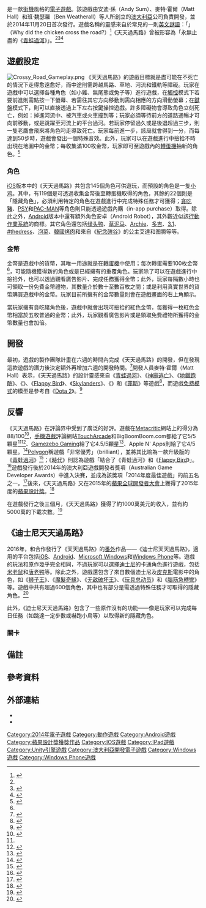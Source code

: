 {{NoteTA
| G1=Games
}}
{{Infobox VG
| title = 天天過馬路
| english = Crossy Road
| image = Crossy Road icon.jpeg
| caption = 《天天過馬路》的圖示
| developer = {{tsl|en|Hipster Whale}}
| publisher = {{Unbulleted list|'''iOS、tvOS'''|{{tsl|en|Hipster Whale}}|'''Android'''、'''Windows Phone'''、'''Microsoft Windows'''|{{tsl|en|Yodo1|游道易}}}}
| engine = [[Unity_(遊戲引擎)|Unity]]
| platforms = [[iOS|iOS]]、[[tvOS|tvOS]]、[[Android|Android]]、[[Microsoft_Windows|Microsoft Windows]]、[[Windows_Phone|Windows Phone]]
| released = '''iOS'''{{vgr|WW|November 20, 2014}}'''Android'''{{vgr|WW|December 18, 2014}}'''Microsoft Windows'''、'''Windows Phone'''{{vgr|WW|May 1, 2015}}'''tvOS'''{{vgr|WW|October 30, 2015}}
| genre = [[街機遊戲|街機遊戲]]
| modes = [[單人電子遊戲|單人]]、[[多人電子遊戲|多人]]{{small|（tvOS、Android）}}
}}

{{vgname|天天過馬路|en=Crossy Road}}是一款[[街機|街機]]風格的[[電子遊戲|電子遊戲]]。該遊戲由安迪·孫（Andy Sum）、麥特·霍爾（Matt Hall）和班·魏瑟羅（Ben Weatherall）等人所創立的[[澳大利亞|澳大利亞]]公司{{tsl|en|Hipster Whale}}負責開發，並於2014年11月20日首次發行。遊戲名稱的靈感來自於常見的一則[[英文|英文]][[謎語|謎語]]：「{{tsl|en|Why did the chicken cross the road?|雞為什麼要過馬路？}}{{notetag|其謎底是「因為牠想要過到馬路的對面去」（To get to the other side.）}}」（Why did the chicken cross the road?）<ref>{{en}}{{cite web|url=http://www.smh.com.au/digital-life/macman/more-than-fun-and-games-with-local-developers-20150311-13usxe.html|title=More than fun and games with local developers Rylandia|date=2015-03-11|last=Barker|first=Garry|website=Digital Life|publisher={{tsl|en|Fairfax Media}}|accessdate=2015-03-22|archive-date=2015-06-26|archive-url=https://web.archive.org/web/20150626110826/http://www.smh.com.au/digital-life/macman/more-than-fun-and-games-with-local-developers-20150311-13usxe.html|dead-url=no}}</ref>《天天過馬路》曾被形容為「永無止盡的《[[青蛙過河|青蛙過河]]》」。<ref name="PolygonCR"/><ref>{{en}}{{cite web|last1=Hayward|first1=Andrew|title=You Should Play: Crossy Road is basically endless Frogger, and that's a very good thing|url=http://www.macworld.com/article/2863065/you-should-play-crossy-road-is-basically-endless-frogger-and-thats-a-very-good-thing.html|website=Macworld|date=2014-12-26|access-date=2016-07-27|archive-date=2020-08-19|archive-url=https://web.archive.org/web/20200819123513/https://www.macworld.com/article/2863065/you-should-play-crossy-road-is-basically-endless-frogger-and-thats-a-very-good-thing.html|dead-url=no}}</ref><ref>{{en}}{{cite web|last1=Rosenberg|first1=Adam|title='Crossy Road' brings a new take on its 'endless Frogger' to Apple TV|url=http://mashable.com/2015/09/09/crossy-road-apple-tv-exclusive/#cuk6W5rjnEqs|website=Mashable|date=2015-09-09|access-date=2016-07-27|archive-date=2020-11-27|archive-url=https://web.archive.org/web/20201127152157/https://mashable.com/2015/09/09/crossy-road-apple-tv-exclusive/#cuk6W5rjnEqs|dead-url=no}}</ref>

== 遊戲設定 ==
[[File:Crossy_Road_Gameplay.png|thumbnail]]
《天天過馬路》的遊戲目標就是盡可能在不死亡的情況下走得愈遠愈好，而中途則需跨越馬路、草地、河流和鐵軌等障礙。玩家在遊戲中可以選擇各種角色（如小雞、無尾熊或兔子等）進行遊戲，在[[觸控螢幕|觸控]]模式下若要前進則需點按一下螢幕、若需往其它方向移動則需向相應的方向滑動螢幕；在[[鍵盤|鍵盤]]模式下，則可以直接透過上下左右按鍵操控遊戲。許多障礙物會導致角色立刻死亡，例如：掉進河流中、被汽車或火車撞到等；玩家必須等待前方的道路通暢才可向前移動，或是跳躍至河流上的平台過河。若玩家停留過久或是後退超過三步，則一隻老鷹會飛來將角色叼走導致死亡。玩家每前進一步，該局就會得到一分，而每達到50步時，遊戲會發出一個特殊音效。此外，玩家可以在遊戲進行中撿拾不時出現在地圖中的金幣；每收集滿100枚金幣，玩家即可至遊戲內的[[轉蛋|轉蛋機]]抽新的角色。<ref name="toucharcadeCR">{{en}}{{cite web|url = http://toucharcade.com/2014/11/21/crossy-road-review/|title = Crossy Road" Review - Watch Out for That Train!|publisher = TouchArcade|date = 2014-11-21|last = Dotson|first = Carter|access-date = 2016-07-27|archive-url = https://web.archive.org/web/20170502144035/http://toucharcade.com/2014/11/21/crossy-road-review/|archive-date = 2017-05-02|dead-url = yes}}</ref>

===角色===
[[iOS|iOS]]版本中的《天天過馬路》共包含145個角色可供遊玩，而預設的角色是一隻[[鸡|小鸡]]。其中，有119個是可透過收集金幣後至轉蛋機取得的角色，其餘的22個則是「隱藏角色」，必須利用特定的角色在遊戲進行中完成特殊任務才可獲得；[[扑满|貪吃豬]]、[[PSY|PSY]]和[[吃豆人|PAC-MAN]]等角色則只能透過遊戲內購（in-app purchase）取得。除此之外，[[Android|Android]]版本中還有額外角色安卓（Android Robot），其外觀近似該[[行動作業系統|行動作業系統]]的商標。其它角色還包括[[绿头鸭|绿头鸭]]、[[草泥马|草泥马]]、[[阿奇·安德鲁|Archie]]、[[Doge|多吉]]、[[Windows_3.x|3.1]]、[[The_dress|#thedress]]、[[韓式泡菜|泡菜]]、[[韓國烤肉|韓國烤肉]]和來自《[[纪念碑谷_(游戏)|紀念碑谷]]》的公主艾達和图腾等等。

===金幣===
金幣是遊戲中的貨幣，其唯一用途就是在[[轉蛋|轉蛋機]]中使用；每次轉蛋需要100枚金幣<ref name="toucharcadeCR" />，可能隨機獲得新的角色或是已經擁有的重覆角色。玩家除了可以在遊戲進行中撿拾外，也可以透過觀看廣告影片、完成任務獲得金幣；此外，玩家每隔數小時也可領取一份免費金幣禮物，其數量介於數十至數百枚之間；或是利用真實世界的貨幣購買遊戲中的金幣。玩家目前所擁有的金幣數量則會在遊戲畫面的右上角顯示。

當玩家擁有貪吃豬角色後，遊戲中就會出現可撿拾的紅色金幣，每獲得一枚紅色金幣相當於五枚普通的金幣；此外，玩家觀看廣告影片或是領取免費禮物所獲得的金幣數量也會加倍。

==開發==
最初，遊戲的製作團隊計畫在六週的時間內完成《天天過馬路》的開發，但在發現這款遊戲的潛力後決定額外再增加六週的開發時間。<ref name="Lifehacker">{{en}}{{cite web|last1 = Kidman|first1 = Angus|title = Why Crossy Road's Developers Launched On Android Through Amazon|url = http://www.lifehacker.com.au/2014/12/why-crossy-roads-developers-launched-on-android-through-amazon/|website = Lifehacker Australia|accessdate = 2014-12-27|date = 2014-12-18|archive-date = 2020-08-08|archive-url = https://web.archive.org/web/20200808185409/https://www.lifehacker.com.au/2014/12/why-crossy-roads-developers-launched-on-android-through-amazon/|dead-url = no}}</ref>開發人員麥特·霍爾（Matt Hall）表示，《天天過馬路》的設計靈感來自《[[青蛙過河|青蛙過河]]》、《[[神廟逃亡|神廟逃亡]]》、《[[地鐵跑酷|地鐵跑酷]]》、《{{tsl|en|Disco Zoo}}》、《[[Flappy_Bird|Flappy Bird]]》、《[[Skylanders|Skylanders]]》、《{{tsl|en|Tiny Wings}}》和《[[菲斯_(遊戲)|菲斯]]》等遊戲<ref name="MaHaTw">{{en}}{{cite web|url = https://twitter.com/KlickTock/status/538471575838674945|title = Matt Hall (@KlickTock) on Twitter|publisher = [[Twitter|Twitter]]|date = 2014-11-28|last = Hall|first = Matt|access-date = 2016-07-27|archive-date = 2016-04-21|archive-url = https://web.archive.org/web/20160421091819/https://twitter.com/klicktock/status/538471575838674945|dead-url = no}}</ref>，而遊戲[[网络游戏免费模式|免费模式]]的模型是參考自《[[Dota_2|Dota 2]]》。<ref name="autogenerated1">{{en}}{{cite web|last1 = Te|first1 = Zorine|title = Crossy Road's Surprising Success, Future Secrets, Dota 2 Connection|url = http://www.gamespot.com/articles/crossy-road-s-surprising-success-future-secrets-do/1100-6424376/|website = Gamespot|accessdate = 2014-12-27|date = 2014-12-24|archive-date = 2020-11-11|archive-url = https://web.archive.org/web/20201111173333/https://www.gamespot.com/articles/crossy-road-s-surprising-success-future-secrets-do/1100-6424376/|dead-url = no}}</ref>

==反響==
《天天過馬路》在評論界中受到了廣泛的好評。遊戲在[[Metacritic|Metacritic]]網站上的得分為88/100<ref name="MetacriticCR">{{en}}{{cite web|url=http://www.metacritic.com/game/ios/crossy-road---endless-arcade-hopper|title=Crossy Road - Endless Arcade Hopper iOS|publisher=[[Metacritic|Metacritic]]|access-date=2016-07-27|archive-date=2020-12-07|archive-url=https://web.archive.org/web/20201207081718/https://www.metacritic.com/game/ios/crossy-road---endless-arcade-hopper|dead-url=no}}</ref>，[[手机游戏|手機遊戲]]評論網站[[TouchArcade|TouchArcade]]和BigBoomBoom.com都給了它5/5顆星<ref name="toucharcadeCR" /><ref>{{en}}{{cite web |url=http://www.bigboomboom.com/reviews/crossy-road-iphone-android-game-review |title=Crossy Road iPhone and Android Game Review |date=2015-01-20 |website=Big Boom Boom |deadurl=yes |archiveurl=https://web.archive.org/web/20150120232850/http://www.bigboomboom.com/reviews/crossy-road-iphone-android-game-review |archivedate=2015-01-20 |access-date=2016-07-27 }}</ref>、[[Gamezebo|Gamezebo Gaming]]給了它4.5/5顆星<ref name="GamezeboGamingCR">{{en}}{{cite web|url=http://www.gamezebo.com/2014/11/20/crossy-road-review/|title=Crossy Road Review: Traffic's a Zoo|date=2014-11-20|last=Cymet|first=Eli|publisher=[[Gamezebo|Gamezebo Gaming]]|access-date=2016-07-27|archive-date=2019-11-30|archive-url=https://web.archive.org/web/20191130085240/https://www.gamezebo.com/2014/11/20/crossy-road-review/|dead-url=no}}</ref>、Apple N' Apps則給了它4/5顆星。<ref name="ApplenAppsCR">{{en}}{{cite web|url=http://applenapps.com/review/crossy-roads-enjoying-crossing-side#.VHHV34vF8kw|title=Crossy Road – Enjoying Crossing To The Other Side|date=2014-11-20|last=Sheridan|first=Trevor|publisher=Apple N' Apps|access-date=2016-07-27|archive-url=https://web.archive.org/web/20170731111832/http://applenapps.com/review/crossy-roads-enjoying-crossing-side#.VHHV34vF8kw|archive-date=2017-07-31|dead-url=yes}}</ref>[[Polygon_(website)|Polygon]]稱遊戲「非常優秀」（brilliant），並將其比喻為一款升級版的《[[青蛙過河|青蛙過河]]》<ref name="PolygonCR">{{en}}{{cite web|url = http://www.polygon.com/2014/11/21/7260459/crossy-road-frogger|title = Crossy Road has invented the 'endless Frogger,' and it's brilliant|publisher = [[Polygon|Polygon]]|date = 2014-11-21|last = Kuchera|first = Ben|access-date = 2016-07-27|archive-date = 2019-11-28|archive-url = https://web.archive.org/web/20191128232703/https://www.polygon.com/2014/11/21/7260459/crossy-road-frogger|dead-url = no}}</ref>；《[[時代_(雜誌)|時代]]》則認為遊戲「結合了《青蛙過河》和《[[Flappy_Bird|Flappy Bird]]》」。<ref name="TIMECR">{{en}}{{cite web|url = https://time.com/3602328/crossy-road-iphone/|title = Crossy Road Is Your New iPhone Game Addiction|work = [[時代_(雜誌)|TIME]]|date = 2014-11-24|last = Fitzpatrick|first = Alex|access-date = 2016-07-27|archive-date = 2017-05-20|archive-url = https://web.archive.org/web/20170520102202/http://time.com/3602328/crossy-road-iphone/|dead-url = no}}</ref>遊戲發行後於2014年的澳大利亞遊戲開發者獎項（Australian Game Developer Awards）中進入決賽，並成為該獎項「2014年度最佳遊戲」的前五名之一。<ref name="GCAP14">{{en}}{{cite web |url=http://gcap.com.au/australian-game-developer-awards-finalists-announced/ |title=Australian Game Developer Awards Finalists Announced |date=2014-10-15 |publisher=GCAP |archiveurl=https://web.archive.org/web/20150228065843/http://gcap.com.au/australian-game-developer-awards-finalists-announced/ |archivedate=2015-02-28 |deadurl=yes |access-date=2016-07-27 }}</ref>後來，《天天過馬路》又在2015年的[[蘋果全球開發者大會|蘋果全球開發者大會]]上獲得了2015年度的[[蘋果設計獎|蘋果設計獎]]。<ref name="WWDC">{{en}}{{cite web|url = http://www.cnet.com/au/news/crossy-road-vainglory-take-apple-design-awards/|title = Crossy Road, Vainglory take Apple Design Awards|publisher = [[CNET|CNET]]|date = 2015-06-09|last = Starr|first = Michelle|access-date = 2016-07-27|archive-date = 2018-09-24|archive-url = https://web.archive.org/web/20180924145632/https://www.cnet.com/au/news/crossy-road-vainglory-take-apple-design-awards/|dead-url = no}}</ref>

在遊戲發行之後三個月，《天天過馬路》獲得了約1000萬美元的收入，並有約5000萬的下載次數。<ref>{{en}}{{cite web|url=http://www.polygon.com/2015/3/3/8142247/crossy-road-earnings-10-million-gdc-2015|title=They wanted to make a video game phenomenon. They made $10 million. The story of Crossy Road.|last=Tach|first=Dave|work=[[Polygon|Polygon]]|publisher=Vox Media|date=2015-03-08|accessdate=2015-09-05|archive-date=2021-02-12|archive-url=https://web.archive.org/web/20210212100915/https://www.polygon.com/2015/3/3/8142247/crossy-road-earnings-10-million-gdc-2015|dead-url=no}}</ref>

==《迪士尼天天過馬路》==
2016年，{{Tsl|en|Hipster Whale}}和{{Tsl|en|Disney Interactive Studios|迪士尼互动工作室}}合作發行了《天天過馬路》的[[番外|番外]]作品——《迪士尼天天過馬路》，適用的平台包括[[iOS|iOS]]、[[Android|Android]]、[[Microsoft_Windows|Microsoft Windows]]和[[Windows_Phone|Windows Phone]]等。遊戲的玩法和原作幾乎完全相同，不過玩家可以選擇[[华特迪士尼公司|迪士尼]]的卡通角色進行遊戲，包括[[米老鼠|米老鼠]]和[[唐老鸭|唐老鸭]]等。除此之外，遊戲還包含了來自數個迪士尼及[[皮克斯动画工作室|皮克斯]]電影中的角色，如《[[狮子王|狮子王]]》、《[[魔髮奇緣|魔髮奇緣]]》、《[[无敌破坏王|无敌破坏王]]》、《[[玩具总动员|玩具总动员]]》和《[[腦筋急轉彎_(電影)|腦筋急轉彎]]》等。遊戲中共有超過600個角色，其中也有部分是需透過特殊任務才可取得的隱藏角色。<ref>{{en}}{{cite web|last1=Farokhmanesh|first1=Megan|title=Disney Crossy Road launches today for mobile devices|url=http://www.polygon.com/2016/4/7/11380924/disney-crossy-release-date-mobile|website=Polygon|accessdate=2016-04-12|archive-date=2020-11-08|archive-url=https://web.archive.org/web/20201108112025/http://www.polygon.com/2016/4/7/11380924/disney-crossy-release-date-mobile|dead-url=no}}</ref>

此外，《迪士尼天天過馬路》包含了一些原作沒有的功能——像是玩家可以完成每日任務（如跳達一定步數或嚇跑小鳥等）以取得新的隱藏角色。

===關卡===
{{Column|2|
* 《{{Tsl|en|Mickey Mouse and Friends|米老鼠與好朋友}}》
* 《{{tsl|en|Haunted Mansion|鬼屋 (迪士尼)|鬼屋}}》
* 《[[獅子王|獅子王]]》
* 《[[玩具總動員|玩具總動員]]》
* 《[[魔髮奇緣|魔髮奇緣]]》
* 《[[無敵破壞王|無敵破壞王]]》
* 《[[大英雄天團|大英雄天團]]》
* 《[[腦筋急轉彎_(電影)|腦筋急轉彎]]》
* 《[[動物方城市|動物方城市]]》<ref>{{en}}http://www.idigitaltimes.com/disney-crossy-road-secret-characters-unlock-all-mystery-characters-you-cant-buy-cheat-525995 {{Wayback|url=http://www.idigitaltimes.com/disney-crossy-road-secret-characters-unlock-all-mystery-characters-you-cant-buy-cheat-525995 |date=20170309134438 }}</ref>
* 《[[魔境夢遊：時光怪客|魔境夢遊：時光怪客]]》
* 《[[與森林共舞|與森林共舞]]》
* 《[[海底總動員2：多莉去哪兒？|海底總動員2：多莉去哪兒？]]》
* 《[[神鬼奇航系列電影|神鬼奇航]]》
* 《[[怪獸電力公司|怪獸電力公司]]》
* 《[[阿拉丁_(電影)|阿拉丁]]》
* 《[[怪誕城之夜_(電影)|聖誕夜驚魂]]》
* 《[[海洋奇緣|海洋奇緣]]》
* 《[[花木蘭_(1998年電影)|花木蘭]]》
* 《[[超人特攻隊_(電影)|超人特攻隊]]》
* 《[[美女與野獸_(2017年電影)|美女與野獸]]》
* 《[[星際寶貝|星際寶貝]]》
* 《[[汽車總動員|Cars]]》
* 《[[唐老鴨俱樂部|唐老鴨俱樂部]]》
}}

== 備註 ==
<div class="references-small">
{{notefoot}}
</div>

== 參考資料 ==
{{Reflist|30em}}

== 外部連結 ==
* {{Official website|www.crossyroad.com}}
* {{Official website|http://lol.disney.com/games/disney-crossy-road|迪士尼天天過馬路}}
{{DEFAULTSORT:Crossy Road}}
[[Category:2014年電子遊戲|Category:2014年電子遊戲]]
[[Category:動作遊戲|Category:動作遊戲]]
[[Category:Android遊戲|Category:Android遊戲]]
[[Category:蘋果設計獎獲獎作品|Category:蘋果設計獎獲獎作品]]
[[Category:IOS遊戲|Category:IOS遊戲]]
[[Category:IPad遊戲|Category:IPad遊戲]]
[[Category:Unity引擎遊戲|Category:Unity引擎遊戲]]
[[Category:澳大利亞開發電子遊戲|Category:澳大利亞開發電子遊戲]]
[[Category:Windows遊戲|Category:Windows遊戲]]
[[Category:Windows_Phone遊戲|Category:Windows Phone遊戲]]